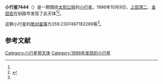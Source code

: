 {{Infobox planet
| bgcolour = #FFFFC0
| name = 7444
| symbol = 
| image = 
| caption = 
| discovery = yes
| discovery_ref = 
| discoverer = [[上田清二|上田清二]]、[[金田宏|金田宏]]
| discovery_site = [[钏路市|钏路市]] 
| discovered = 1996年10月9日
| designations = yes
| mp_name = 
| named_after = 
| alt_names = 1996 TM10/ 1980 FP / 1982 SV11 / 1988 AQ4 / 1991 RM37
| mp_category = [[主带小行星|主带小行星]]
| orbit_ref = <ref name="a">[http://ssd.jpl.nasa.gov/sbdb.cgi?sstr=7444 7444] {{Wayback|url=http://ssd.jpl.nasa.gov/sbdb.cgi?sstr=7444 |date=20210717070345 }}，小行星數據庫瀏覽器（JPL Small-Body Database Browser）－[[美国国家航空航天局|美国国家航空航天局]]喷气推进实验室</ref>
| epoch = 2456400.5 (2013年4月18日更新)
| aphelion = {{convert|3.249466041110173|AU|km|3|abbr=on|lk=out}}
| perihelion = {{convert|2.320621482019594|AU|km|3|abbr=on}}
| semimajor = {{convert|2.785043761564884|AU|km|3|abbr=on}}
| eccentricity = 0.166755828
| period = 1697.643373 [[日|日]]<br />4.65[[儒略年|儒略年]]
| avg_speed = 
| inclination = 9.020946942737609
| asc_node = 355.6985503657374
| mean_anomaly = 
| arg_peri = 359.2307487182289
| satellites = 
| physical_characteristics = yes
| dimensions = 
| mass = 
| density = 
| surface_grav = 
| escape_velocity = 
| sidereal_day = 
| axial_tilt = 
| pole_ecliptic_lat = 
| pole_ecliptic_lon = 
| albedo = 
| temperatures= 
| temp_name1 = 
| mean_temp_1 = 
| max_temp_1 = 
| temp_name2 = 
| max_temp_2 = 
| spectral_type = 
| abs_magnitude = 359.2307487182289
}}

'''小行星7444'''（{{lang-en|7444}}）是一颗围绕[[太阳|太阳]][[公转|公转]]的[[小行星|小行星]]。1996年10月9日，[[上田清二|上田清二]]、[[金田宏|金田宏]]在钏路市发现了此天体<ref name="a" /><ref>{{cite news|title=小行星列表|url=http://cfa-www.harvard.edu/iau/lists/NumberedMPs.txt|accessdate=2013-07-08|newspaper=哈佛大学|archive-date=2008-05-17|archive-url=https://web.archive.org/web/20080517010638/http://cfa-www.harvard.edu/iau/lists/NumberedMPs.txt|dead-url=no}}</ref>。

这颗小行星的[[绝对星等|绝对星等]]为359.2307487182289等<ref name="a" />。

==参考文献==
{{reflist}}
{{Minor Planet Number|[[小行星7443|小行星7443]]|[[小行星7445|小行星7445]]}}

{{小天体}}

[[Category:小行星带天体|Category:小行星带天体]]
[[Category:1996年发现的小行星|Category:1996年发现的小行星]]

{{asteroid-stub}}